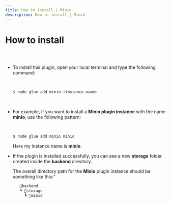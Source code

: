 ```yaml
---
title: How to install | Minio
description: How to install | Minio
---
```



<Meta title="Minio Plugin/How to Install" />

# How to install

##

<br />

- To install this plugin, open your local terminal and type the following command:

  <br />

  ```bash
  $ node glue add minio <instance-name>
  ```

  <br />

- For example, if you want to install a **Minio plugin instance** with the name **minio**, use the following pattern:

  <br />

  ```bash
  $ node glue add minio minio
  ```

  Here my instance name is **minio**.

<!-- <br />

 - After installing the dependency, it will give you an output in the terminal containing information for interacting with your **Minio** server.

  Output will be something like this:

  <img src="/assets/MinioCredScreenshot.png" />

  <br />
  <br /> -->

- If the plugin is installed successfully, you can see a new **storage** folder created inside the **backend** directory.

  The overall directory path for the **Minio** plugin instance should be something like this:"

   ```jsx
      📂backend
      ┗ 📂storage
        ┗ 📂minio
    ```
